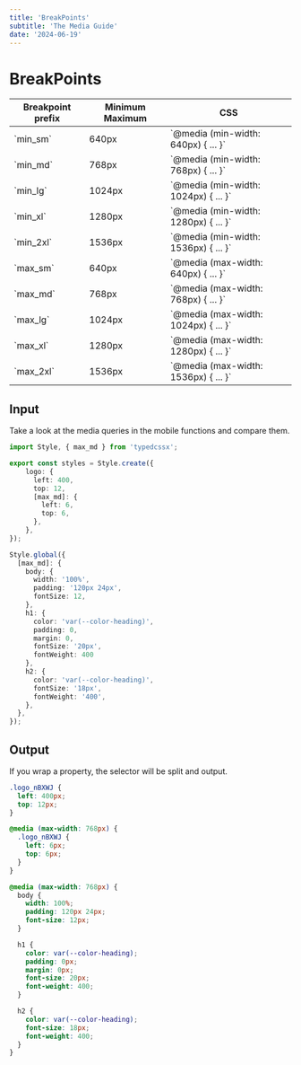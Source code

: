 ```yaml
---
title: 'BreakPoints'
subtitle: 'The Media Guide'
date: '2024-06-19'
---
```


<TocBot />

# BreakPoints

| Breakpoint prefix   | Minimum Maximum | CSS                                    |
|---------------------|-----------------|----------------------------------------|
| \`min_sm\`          | 640px           | \`@media (min-width: 640px) \{ ... }\` |
| \`min_md\`          | 768px           | \`@media (min-width: 768px) \{ ... }\` |
| \`min_lg\`          | 1024px          | \`@media (min-width: 1024px) \{ ... }\`|
| \`min_xl\`          | 1280px          | \`@media (min-width: 1280px) \{ ... }\`|
| \`min_2xl\`         | 1536px          | \`@media (min-width: 1536px) \{ ... }\`|
| \`max_sm\`          | 640px           | \`@media (max-width: 640px) \{ ... }\` |
| \`max_md\`          | 768px           | \`@media (max-width: 768px) \{ ... }\` |
| \`max_lg\`          | 1024px          | \`@media (max-width: 1024px) \{ ... }\`|
| \`max_xl\`          | 1280px          | \`@media (max-width: 1280px) \{ ... }\`|
| \`max_2xl\`         | 1536px          | \`@media (max-width: 1536px) \{ ... }\`|


## Input
Take a look at the media queries in the mobile functions and compare them.
```ts title="style.css.ts"
import Style, { max_md } from 'typedcssx';

export const styles = Style.create({
    logo: {
      left: 400,
      top: 12,
      [max_md]: {
        left: 6,
        top: 6,
      },
    },
});

Style.global({
  [max_md]: {
    body: {
      width: '100%',
      padding: '120px 24px',
      fontSize: 12,
    },
    h1: {
      color: 'var(--color-heading)',
      padding: 0,
      margin: 0,
      fontSize: '20px',
      fontWeight: 400
    },
    h2: {
      color: 'var(--color-heading)',
      fontSize: '18px',
      fontWeight: '400',
    },
  },
});
```

## Output
If you wrap a property, the selector will be split and output.
```css title="css"
.logo_nBXWJ {
  left: 400px;
  top: 12px;
}

@media (max-width: 768px) {
  .logo_nBXWJ {
    left: 6px;
    top: 6px;
  }
}

@media (max-width: 768px) {
  body {
    width: 100%;
    padding: 120px 24px;
    font-size: 12px;
  }

  h1 {
    color: var(--color-heading);
    padding: 0px;
    margin: 0px;
    font-size: 20px;
    font-weight: 400;
  }

  h2 {
    color: var(--color-heading);
    font-size: 18px;
    font-weight: 400;
  }
}
```
